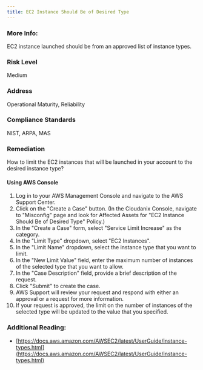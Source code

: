 ```yaml
---
title: EC2 Instance Should Be of Desired Type
---
```


### More Info:

EC2 instance launched should be from an approved list of instance types.

### Risk Level

Medium

### Address

Operational Maturity, Reliability

### Compliance Standards

NIST, ARPA, MAS

### Remediation

How to limit the EC2 instances that will be launched in your account to the desired instance type?

#### Using AWS Console

1. Log in to your AWS Management Console and navigate to the AWS Support Center.
2. Click on the "Create a Case" button.
    (In the Cloudanix Console, navigate to "Misconfig" page and look for Affected Assets for "EC2 Instance Should Be of Desired Type" Policy.)
3. In the "Create a Case" form, select "Service Limit Increase" as the category.
4. In the "Limit Type" dropdown, select "EC2 Instances".
5. In the "Limit Name" dropdown, select the instance type that you want to limit.
6. In the "New Limit Value" field, enter the maximum number of instances of the selected type that you want to allow.
7. In the "Case Description" field, provide a brief description of the request.
8. Click "Submit" to create the case.
9. AWS Support will review your request and respond with either an approval or a request for more information.
10. If your request is approved, the limit on the number of instances of the selected type will be updated to the value that you specified. 

### Additional Reading:

- [https://docs.aws.amazon.com/AWSEC2/latest/UserGuide/instance-types.html](https://docs.aws.amazon.com/AWSEC2/latest/UserGuide/instance-types.html)

